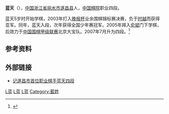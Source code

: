 {{Infobox Go player
| image = 
| 全名 = 蓝天
| 英文名 = Lan Tian
| 生於 = {{birth date and age|1990|4|19}}
| 出生地 = [[浙江省|浙江省]][[丽水市_(中国)|丽水市]][[遂昌县|遂昌县]]
| 國籍 = {{PRC}}
| 師從 = 
| 學生 = 无
| 入段 = 2003年
| 段位 = 四段
| 所屬 = [[中国棋院|中国棋院]]
}}

'''蓝天'''（{{bd|1990年|4月19日|catIdx=L蓝}}），[[中国|中国]][[浙江省|浙江省]][[丽水市_(中国)|丽水市]][[遂昌县|遂昌县]]人，[[中国棋院|中国棋院]]职业四段。

蓝天5岁时开始学棋，2003年打入[[晚报杯|晚报杯]]业余围棋锦标赛决赛，负于[[时越|时越]]而获得亚军。同年，蓝天入段，次年获得全国少年赛冠军。2005年拜入[[俞斌|俞斌]]门下学棋，后效力于[[中国围棋甲级联赛|中国围棋甲级联赛]]北京大宝队。2007年7月升为四段。<ref name="2007年段位赛">{{cite news |author1=罗小四 |title=2007升段赛共52人升段 丁伟升九段檀啸连升二段 |url=http://sports.sina.com.cn/go/2007-07-25/18363066049.shtml |agency=新浪体育 |date=2007年7月25日}}</ref>

==参考资料==
{{Reflist}}

==外部链接==
*[http://sports.sina.com.cn/go/2008-06-24/10133743847.shtml 记遂昌市首位职业棋手蓝天四段]

{{中国艺术家小作品}}

[[Category:中国围棋棋手|L蓝]]
[[Category:中国棋院围棋棋手|L蓝]]
[[Category:遂昌人|L蓝]]
[[Category:藍姓|Category:藍姓]]